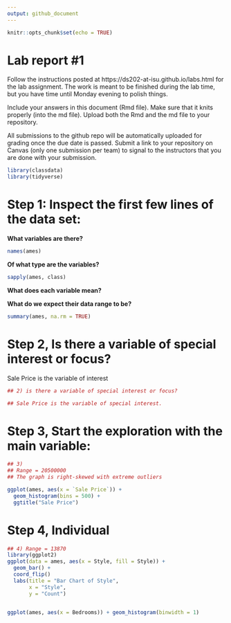 ```yaml
---
output: github_document
---
```


<!-- README.md is generated from README.Rmd. Please edit the README.Rmd file -->


```r
knitr::opts_chunk$set(echo = TRUE)
```

# Lab report #1

Follow the instructions posted at https://ds202-at-isu.github.io/labs.html for the lab assignment. The work is meant to be finished during the lab time, but you have time until Monday evening to polish things.

Include your answers in this document (Rmd file). Make sure that it knits properly (into the md file). Upload both the Rmd and the md file to your repository.  

All submissions to the github repo will be automatically uploaded for grading once the due date is passed.
Submit a link to your repository on Canvas (only one submission per team) to signal to the instructors that you are done with your submission.

```R

library(classdata)
library(tidyverse)

```


# Step 1: Inspect the first few lines of the data set:

**What variables are there?**
```R
names(ames)
```
**Of what type are the variables?**

```R
sapply(ames, class)
```

**What does each variable mean?**



**What do we expect their data range to be?**
```R

summary(ames, na.rm = TRUE)

```

# Step 2, Is there a variable of special interest or focus?
Sale Price is the variable of interest

```r
## 2) is there a variable of special interest or focus?

## Sale Price is the variable of special interest.
```

# Step 3, Start the exploration with the main variable:

```r
## 3)
## Range = 20500000
## The graph is right-skewed with extreme outliers 

ggplot(ames, aes(x = `Sale Price`)) + 
  geom_histogram(bins = 500) +
  ggtitle("Sale Price")
```

# Step 4, Individual

```r
## 4) Range = 13870
library(ggplot2)
ggplot(data = ames, aes(x = Style, fill = Style)) +
  geom_bar() +
  coord_flip()
  labs(title = "Bar Chart of Style",
       x = "Style",
       y = "Count")



```

```r
ggplot(ames, aes(x = Bedrooms)) + geom_histogram(binwidth = 1)
```

